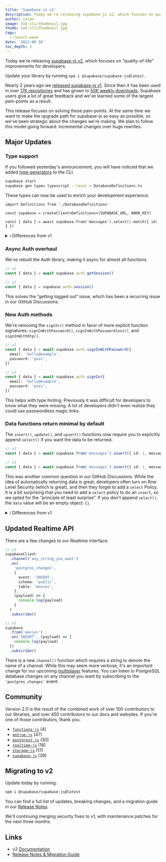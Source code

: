 ```yaml
---
title: 'Supabase.js v2'
description: Today we're releasing supabase-js v2, which focuses on quality-of-life improvements for developers.
author: inian
image: lw5-cli/thumbnail.jpg
thumb: lw5-cli/thumbnail.jpg
tags:
  - launch-week
date: '2022-08-16'
toc_depth: 3
---
```


Today we're releasing [supabase-js v2](https://github.com/supabase/supabase-js), which focuses on “quality-of-life” improvements for developers.

Update your library by running `npm i @supabase/supabase-js@latest`.

Nearly 2 years ago we [released supabase-js v1](https://supabase.com/blog/improved-dx).
Since then it has been used in over [17K repositories](https://github.com/supabase/supabase-js/network/dependents?package_id=UGFja2FnZS04MjM3OTUyMDU%3D) and has grown
to [50K weekly downloads](https://www.npmjs.com/package/@supabase/supabase-js). Supabase users give a lot of great feedback and we've
learned some of the largest pain-points as a result.

This release focuses on solving these pain-points. At the same time we want to make the upgrade path for supabase-js as easy as possible,
so we've been strategic about the changes we're making. We plan to follow this model going forward: incremental changes over huge rewrites.

## Major Updates

### Type support

If you followed yesterday's announcement, you will have noticed that we added
[type generators](https://supabase.com/docs/reference/cli/usage#supabase-gen-types-typescript) to the CLI.

```bash
supabase start
supabase gen types typescript --local > DatabaseDefinitions.ts
```

These types can now be used to enrich your development experience:

```tsx
import Definitions from './DatabaseDefinitions'

const supabase = createClient<Definitions>(SUPABASE_URL, ANON_KEY)

const { data } = await supabase.from('messages').select().match({ id: 1 })
```

<details>

<summary>ℹ️ Differences from v1</summary>

v1 also supported types, but the types were generated from the API rather than the database, so it
lost a lot of detailed information. The library also required you to specify the definition in
every function call, rather than at the client level.

```
supabase.from<Definitions['Message']>('messages').select('*')
```

</details>

### Async Auth overhaul

We've rebuilt the Auth library, making it async for almost all functions.

```ts
// v2
const { data } = await supabase.auth.getSession()

// v1
const { data } = supabase.auth.session()
```

This solves the “getting logged out” issue, which has been a recurring issue in our GitHub Discussions.

### New Auth methods

We're removing the `signIn()` method in favor of more explicit function signatures:
`signInWithPassword()`, `signInWithPasswordless()`, and `signInWithOtp()`.

```ts
// v2
const { data } = await supabase.auth.signInWithPassword({
  email: 'hello@example',
  password: 'pass',
})

// v1
const { data } = await supabase.auth.signIn({
  email: 'hello@example',
  password: 'pass',
})
```

This helps with type hinting. Previously it was difficult for developers to know what they were missing.
A lot of developers didn't even realize they could use passwordless magic links.

### Data functions return minimal by default

The `insert()`, `update()`, and `upsert()` functions now require you to explicitly append `select()` if you want the data to be returned.

```ts
// v2
const { data } = await supabase.from('messages').insert({ id: 1, message: 'Hello world' }).select() // select is now explicitly required

// v1
const { data } = await supabase.from('messages').insert({ id: 1, message: 'Hello world' }) // insert would also "select()"
```

This was another common question in our GitHub Discussions. While the idea of automatically returning data is great,
developers often turn on Row Level Security (which is great), and then they forget to add a `select` Policy.
It is a bit surprising that you need to add a `select` policy to do an `insert`, so we opted for the “principle of least surprise”.
If you don't append `select()`, the `data` value will be an empty object: `{}`.

<details>

<summary>ℹ️ Differences from v1</summary>

Previously you could pass a `returning: 'minimal'` option to the `insert()`, `update()`, and
`upsert()` statements. We've now made this the default behaviour.

</details>

## Updated Realtime API

There are a few changes to our Realtime interface:

```ts
// v2
supabaseClient
  .channel('any_string_you_want')
  .on(
    'postgres_changes',
    {
      event: 'INSERT',
      schema: 'public',
      table: 'movies',
    },
    (payload) => {
      console.log(payload)
    }
  )
  .subscribe()

// v1
supabase
  .from('movies')
  .on('INSERT', (payload) => {
    console.log(payload)
  })
  .subscribe()
```

There is a new `channel()` function which requires a string to denote the name of a channel.
While this may seem more verbose, it's an important change for our upcoming [multiplayer](https://supabase.com/blog/supabase-realtime-with-multiplayer-features) features.
You can listen to PostgreSQL database changes on any channel you want by subscribing to the `'postgres_changes'` event.

## Community

Version 2.0 is the result of the combined work of over 100 contributors to our libraries, and over 450 contributors to our docs and websites.
If you're one of those contributors, thank you.

- [`functions-js`](https://github.com/supabase/functions-js/graphs/contributors) (4)
- [`gotrue-js`](https://github.com/supabase/gotrue-js/graphs/contributors) (47)
- [`postgrest-js`](https://github.com/supabase/postgrest-js/graphs/contributors) (30)
- [`realtime-js`](https://github.com/supabase/realtime-js/graphs/contributors) (16)
- [`storage-js`](https://github.com/supabase/storage-js/graphs/contributors) (17)
- [`supabase-js`](https://github.com/supabase/supabase-js/graphs/contributors) (39)

## Migrating to v2

Update today by running:

```bash
npm i @supabase/supabase-js@latest
```

You can find a full list of updates, breaking changes, and a migration guide in our [Release Notes](https://supabase.com/docs/reference/javascript/release-notes).

We'll continuing merging security fixes to v1, with maintenance patches for the next three months.

## Links

- v2 [Documentation](https://supabase.com/docs/reference/javascript)
- [Release Notes & Migration Guide](https://supabase.com/docs/reference/javascript/release-notes)
